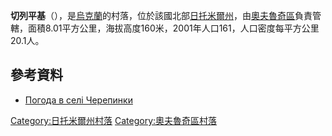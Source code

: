 {{coord|51|19|23|N|28|42|29|E|scale:30000|display=title}}

'''切列平基'''（{{lang-uk|Черепинки}}），是[[烏克蘭|烏克蘭]]的村落，位於該國北部[[日托米爾州|日托米爾州]]，由[[奧夫魯奇區|奧夫魯奇區]]負責管轄，面積8.01平方公里，海拔高度160米，2001年人口161，人口密度每平方公里20.1人。

==參考資料==
* [http://weather.in.ua/ua/zhitomirskaja/28245 Погода в селі Черепинки] {{Wayback|url=http://weather.in.ua/ua/zhitomirskaja/28245 |date=20160305200453 }}

{{DEFAULTSORT:Черепинки}}
[[Category:日托米爾州村落|Category:日托米爾州村落]]
[[Category:奧夫魯奇區村落|Category:奧夫魯奇區村落]]


{{Zhytomyr-geo-stub}}